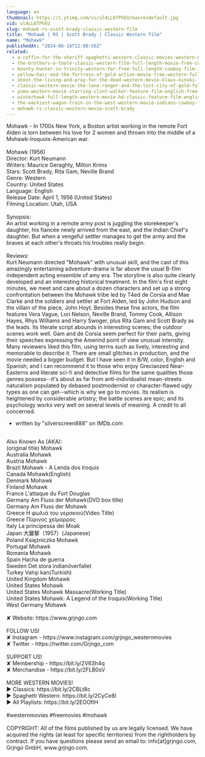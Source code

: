 ```yaml
---
language: en
thumbnail: https://i.ytimg.com/vi/ul4LL6TPhEU/maxresdefault.jpg
vid: ul4LL6TPhEU
slug: mohawk-rs-scott-brady-classic-western-film
title: "Mohawk | RS | Scott Brady | Classic Western Film"
name: "Mohawk"
publishedAt: "2024-06-16T12:00:56Z"
related:
  - a-coffin-for-the-sheriff-spaghetti-western-classic-movies-western-movie-cowboy-film
  - the-brothers-o-toole-classic-western-film-full-length-movie-free-cowboy-movie-wild-west
  - bounty-hunter-in-trinity-western-for-free-full-length-cowboy-film-italo-western
  - yellow-hair-and-the-fortress-of-gold-action-movie-free-western-full-length
  - shoot-the-living-and-pray-for-the-dead-western-movie-klaus-kinski-full-movie
  - classic-western-movie-the-lone-ranger-and-the-lost-city-of-gold-full-length-english
  - yuma-western-movie-starring-clint-walker-feature-film-english-free-movie-full-length-youtube
  - winterhawk-full-length-western-movie-hd-classic-feature-film-english-free-full-westerns
  - the-wackiest-wagon-train-in-the-west-western-movie-indians-cowboy-film-full-length
  - mohawk-rs-classic-western-movie-scott-brady
---
```


Mohawk - In 1700s New York, a Boston artist working in the remote Fort Alden is torn between his love for 2 women and thrown into the middle of a Mohawk-Iroquois-American war.<br />
<br />
Mohawk (1956)<br />
Director: Kurt Neumann<br />
Writers: Maurice Geraghty, Milton Krims<br />
Stars: Scott Brady, Rita Gam, Neville Brand<br />
Genre: Western<br />
Country: United States<br />
Language: English<br />
Release Date: April 1, 1956 (United States)<br />
Filming Location: Utah, USA<br />
<br />
Synopsis:<br />
An artist working in a remote army post is juggling the storekeeper's daughter, his fiancée newly arrived from the east, and the Indian Chief's daughter. But when a vengeful settler manages to get the army and the braves at each other's throats his troubles really begin.<br />
<br />
Reviews:<br />
Kurt Neumann directed "Mohawk" with unusual skill, and the cast of this amazingly entertaining adventure-drama is far above the usual B-film independent acting ensemble of amy era. The storyline is also quite clearly developed and an interesting historical treatment. In the film's first eight minutes, we meet and care about a dozen characters and set up a strong confrontation between the Mohawk tribe led by T4ed de Corsia and Mae Clarke and the soldiers and settler at Fort Alden, led by John Hudson and the villain of the piece, John Hoyt. Besides these fine actors, the film features Vera Vague, Lori Nelson, Neville Brand, Tommy Cook, Allison Hayes, Rhys Williams and Harry Swoger, plus Rita Gam and Scott Brady as the leads. Its literate script abounds in interesting scenes; the outdoor scenes work well. Gam and de Corsia seem perfect for their parts, giving their speeches expressing the Amerind point of view unusual intensity. Many reviewers liked this film, using terms such as lively, interesting and memorable to describe it. There are small glitches in production, and the movie needed a bigger budget. But I have seen it in B/W, color, English and Spanish; and I can recommend it to those who enjoy Grecianzed Near-Easterns and literate sci-fi and detective films for the same qualities those genres possess--it's about as far from anti-individualist mean-streets naturalism populated by debased postmodernist or character-flawed ugly types as one can get--which is why we go to movies. Its realism is heightened by considerable artistry; the battle scenes are epic; and its psychology works very well on several levels of meaning. A credit to all concerned.<br />
- written by "silverscreen888" on IMDb.com<br />
<br />
Also Known As (AKA):<br />
(original title) Mohawk<br />
Australia Mohawk<br />
Austria Mohawk<br />
Brazil Mohawk - A Lenda dos Iroquis<br />
Canada Mohawk(English)<br />
Denmark Mohawk<br />
Finland Mohawk<br />
France L'attaque du Fort Douglas<br />
Germany Am Fluss der Mohawk(DVD box title)<br />
Germany Am Fluss der Mohawk<br />
Greece Η φωλιά του γερακιού(Video Title)<br />
Greece Πύρινος χείμαρρος<br />
Italy La principessa dei Moak<br />
Japan 大襲撃（1957）(Japanese)<br />
Poland Księżniczka Mohawk<br />
Portugal Mohawk<br />
Romania Mohawk<br />
Spain Hacha de guerra<br />
Sweden Det stora indianöverfallet<br />
Turkey Vahşi kan(Turkish)<br />
United Kingdom Mohawk<br />
United States Mohawk<br />
United States Mohawk Massacre(Working Title)<br />
United States Mohawk: A Legend of the Iroquis(Working Title)<br />
West Germany Mohawk<br />
<br />
✘ Website: https://www.grjngo.com<br />
<br />
FOLLOW US!<br />
✘ Instagram - https://www.instagram.com/grjngo_westernmovies<br />
✘ Twitter - https://twitter.com/Grjngo_com<br />
<br />
SUPPORT US!<br />
✘ Membership - https://bit.ly/2V63h4q<br />
✘ Merchandise - https://bit.ly/2FLB0sV<br />
<br />
MORE WESTERN MOVIES! <br />
► Classics: https://bit.ly/2CBLt8c <br />
► Spaghetti Western: https://bit.ly/2CyCe8I <br />
► All Playlists: https://bit.ly/2EOOfIH <br />
<br />
#westernmovies #freemovies #mohawk<br />
<br />
COPYRIGHT: All of the films published by us are legally licensed. We have acquired the rights (at least for specific territories) from the rightholders by contract. If you have questions please send an email to: info[at]grjngo.com, Grjngo GmbH, www.grjngo.com.